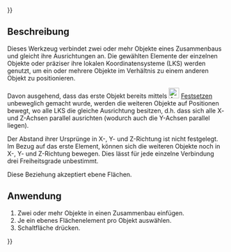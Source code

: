{{UnfinishedDocu{{#translation:}}}}
<languages/>

{{Docnav
|[[Assembly3_ConstraintAxial/de|Axiale Ausrichtung]]
|[[Assembly3_ConstraintMultiParallel/de|Mehrfach parallel]]
|[[Assembly3_Workbench/de|Assembly3]]
|IconL=Assembly_ConstraintAxial.svg
|IconR=Assembly_ConstraintMultiParallel.svg
|IconC=Assembly3_workbench_icon.svg
}}

{{GuiCommand/de
|Name=Assembly3 ConstraintSameOrientation
|Name/de=Assembly3 RichtungenAngleichen
|Icon=Assembly_ConstraintSameOrientation.svg
|Workbenches=[[Assembly3_Workbench/de|Assembly3]]
}}

<span id="Description"></span>
== Beschreibung ==

Dieses Werkzeug verbindet zwei oder mehr Objekte eines Zusammenbaus und gleicht  ihre Ausrichtungen an. Die gewählten Elemente der einzelnen Objekte oder präziser ihre lokalen Koordinatensysteme (LKS) werden genutzt, um ein oder mehrere Objekte im Verhältnis zu einem anderen Objekt zu positionieren.

Davon ausgehend, dass das erste Objekt bereits mittels [[Image:Assembly ConstraintLock.svg‎‎|24px]] [[Assembly3_ConstraintLock/de|Festsetzen]] unbeweglich gemacht wurde, werden die weiteren Objekte auf Positionen bewegt, wo alle LKS die gleiche Ausrichtung besitzen, d.h. dass sich alle X- und Z-Achsen parallel ausrichten (wodurch auch die Y-Achsen  parallel liegen).

Der Abstand ihrer Ursprünge in X-, Y- und Z-Richtung ist nicht festgelegt. Im Bezug auf das erste Element, können sich die weiteren Objekte noch in X-, Y- und Z-Richtung bewegen. Dies lässt für jede einzelne Verbindung drei Freiheitsgrade unbestimmt.

Diese Beziehung akzeptiert ebene Flächen.

<span id="Usage"></span>
== Anwendung == 

# Zwei oder mehr Objekte in einen Zusammenbau einfügen.
# Je ein ebenes Flächenelement pro Objekt auswählen.
# Schaltfläche{{Button|[[Image:Assembly_ConstraintSameOrientation.svg|16px]] [[Assembly3_ConstraintSameOrientation/de|Richtungen angleichen]]}} drücken.

 
{{Docnav
|[[Assembly3_ConstraintAxial/de|Axiale Ausrichtung]]
|[[Assembly3_ConstraintMultiParallel/de|Mehrfach parallel]]
|[[Assembly3_Workbench/de|Assembly3]]
|IconL=Assembly_ConstraintAxial.svg
|IconR=Assembly_ConstraintMultiParallel.svg
|IconC=Assembly3_workbench_icon.svg
}}

{{Userdocnavi{{#translation:}}}}